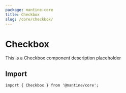 ```yaml
---
package: mantine-core
title: Checkbox
slug: /core/checkbox/
---
```



# Checkbox

This is a Checkbox component description placeholder

<PageHeader
  source="mantine-core/src/Checkbox/Checkbox.tsx"
  docs="core/Checkbox.mdx"
  package="@mantine/core"
/>

## Import

```tsx
import { Checkbox } from '@mantine/core';
```

<PropsTable component="Checkbox" />
